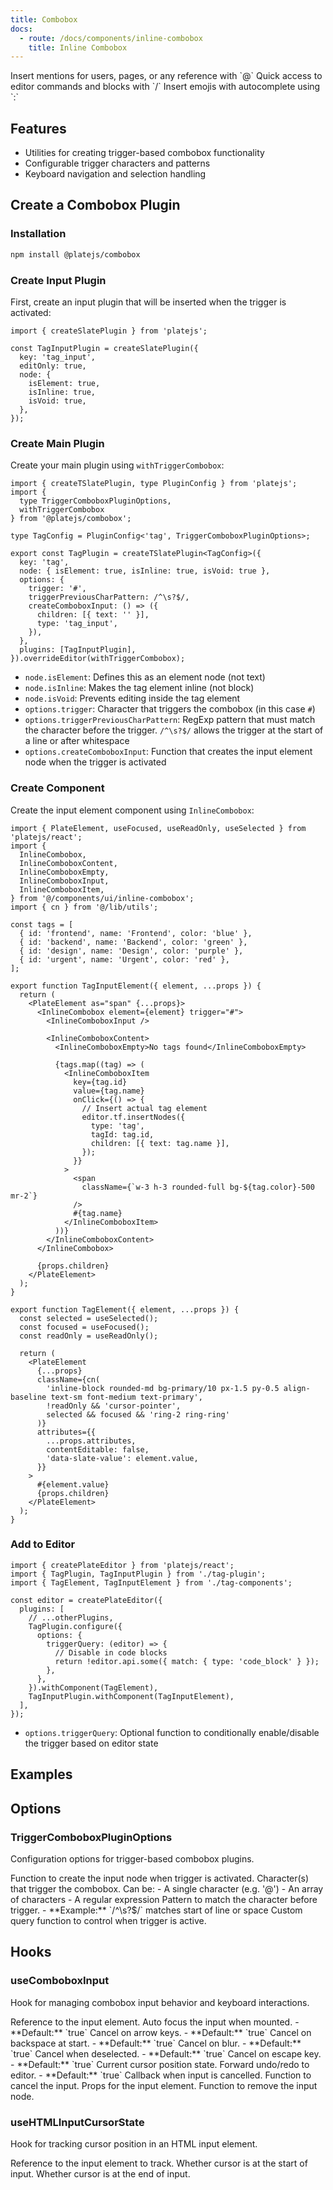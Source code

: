 ```yaml
---
title: Combobox
docs:
  - route: /docs/components/inline-combobox
    title: Inline Combobox
---
```


<Cards>

<Card icon="mention" title="Mention" href="/docs/mention">
Insert mentions for users, pages, or any reference with `@`
</Card>

<Card icon="slash-command" title="Slash Command" href="/docs/slash-command">
Quick access to editor commands and blocks with `/`
</Card>

<Card icon="emoji" title="Emoji" href="/docs/emoji">
Insert emojis with autocomplete using `:`
</Card>

</Cards>

<PackageInfo>

## Features

- Utilities for creating trigger-based combobox functionality
- Configurable trigger characters and patterns
- Keyboard navigation and selection handling

</PackageInfo>

## Create a Combobox Plugin

<Steps>

### Installation

```bash
npm install @platejs/combobox
```

### Create Input Plugin

First, create an input plugin that will be inserted when the trigger is activated:

```tsx
import { createSlatePlugin } from 'platejs';

const TagInputPlugin = createSlatePlugin({
  key: 'tag_input',
  editOnly: true,
  node: {
    isElement: true,
    isInline: true,
    isVoid: true,
  },
});
```

### Create Main Plugin

Create your main plugin using `withTriggerCombobox`:

```tsx
import { createTSlatePlugin, type PluginConfig } from 'platejs';
import { 
  type TriggerComboboxPluginOptions, 
  withTriggerCombobox 
} from '@platejs/combobox';

type TagConfig = PluginConfig<'tag', TriggerComboboxPluginOptions>;

export const TagPlugin = createTSlatePlugin<TagConfig>({
  key: 'tag',
  node: { isElement: true, isInline: true, isVoid: true },
  options: {
    trigger: '#',
    triggerPreviousCharPattern: /^\s?$/,
    createComboboxInput: () => ({
      children: [{ text: '' }],
      type: 'tag_input',
    }),
  },
  plugins: [TagInputPlugin],
}).overrideEditor(withTriggerCombobox);
```

- `node.isElement`: Defines this as an element node (not text)
- `node.isInline`: Makes the tag element inline (not block)
- `node.isVoid`: Prevents editing inside the tag element
- `options.trigger`: Character that triggers the combobox (in this case `#`)
- `options.triggerPreviousCharPattern`: RegExp pattern that must match the character before the trigger. `/^\s?$/` allows the trigger at the start of a line or after whitespace
- `options.createComboboxInput`: Function that creates the input element node when the trigger is activated

### Create Component

Create the input element component using `InlineCombobox`:

```tsx
import { PlateElement, useFocused, useReadOnly, useSelected } from 'platejs/react';
import {
  InlineCombobox,
  InlineComboboxContent,
  InlineComboboxEmpty,
  InlineComboboxInput,
  InlineComboboxItem,
} from '@/components/ui/inline-combobox';
import { cn } from '@/lib/utils';

const tags = [
  { id: 'frontend', name: 'Frontend', color: 'blue' },
  { id: 'backend', name: 'Backend', color: 'green' },
  { id: 'design', name: 'Design', color: 'purple' },
  { id: 'urgent', name: 'Urgent', color: 'red' },
];

export function TagInputElement({ element, ...props }) {
  return (
    <PlateElement as="span" {...props}>
      <InlineCombobox element={element} trigger="#">
        <InlineComboboxInput />
        
        <InlineComboboxContent>
          <InlineComboboxEmpty>No tags found</InlineComboboxEmpty>
          
          {tags.map((tag) => (
            <InlineComboboxItem
              key={tag.id}
              value={tag.name}
              onClick={() => {
                // Insert actual tag element
                editor.tf.insertNodes({
                  type: 'tag',
                  tagId: tag.id,
                  children: [{ text: tag.name }],
                });
              }}
            >
              <span 
                className={`w-3 h-3 rounded-full bg-${tag.color}-500 mr-2`}
              />
              #{tag.name}
            </InlineComboboxItem>
          ))}
        </InlineComboboxContent>
      </InlineCombobox>
      
      {props.children}
    </PlateElement>
  );
}

export function TagElement({ element, ...props }) {
  const selected = useSelected();
  const focused = useFocused();
  const readOnly = useReadOnly();

  return (
    <PlateElement
      {...props}
      className={cn(
        'inline-block rounded-md bg-primary/10 px-1.5 py-0.5 align-baseline text-sm font-medium text-primary',
        !readOnly && 'cursor-pointer',
        selected && focused && 'ring-2 ring-ring'
      )}
      attributes={{
        ...props.attributes,
        contentEditable: false,
        'data-slate-value': element.value,
      }}
    >
      #{element.value}
      {props.children}
    </PlateElement>
  );
}
```

### Add to Editor

```tsx
import { createPlateEditor } from 'platejs/react';
import { TagPlugin, TagInputPlugin } from './tag-plugin';
import { TagElement, TagInputElement } from './tag-components';

const editor = createPlateEditor({
  plugins: [
    // ...otherPlugins,
    TagPlugin.configure({
      options: {
        triggerQuery: (editor) => {
          // Disable in code blocks
          return !editor.api.some({ match: { type: 'code_block' } });
        },
      },
    }).withComponent(TagElement),
    TagInputPlugin.withComponent(TagInputElement),
  ],
});
```

- `options.triggerQuery`: Optional function to conditionally enable/disable the trigger based on editor state

</Steps>

## Examples

<ComponentPreview name="mention-demo" />
<ComponentPreview name="slash-command-demo" />
<ComponentPreview name="emoji-demo" />

## Options

### TriggerComboboxPluginOptions

Configuration options for trigger-based combobox plugins.

<API name="TriggerComboboxPluginOptions">
<APIOptions>
  <APIItem name="createComboboxInput" type="(trigger: string) => TElement">
    Function to create the input node when trigger is activated.
  </APIItem>
  <APIItem name="trigger" type="RegExp | string[] | string">
    Character(s) that trigger the combobox. Can be:
    - A single character (e.g. '@')
    - An array of characters
    - A regular expression
  </APIItem>
  <APIItem name="triggerPreviousCharPattern" type="RegExp" optional>
    Pattern to match the character before trigger.
    - **Example:** `/^\s?$/` matches start of line or space
  </APIItem>
  <APIItem name="triggerQuery" type="(editor: SlateEditor) => boolean" optional>
    Custom query function to control when trigger is active.
  </APIItem>
</APIOptions>
</API>

## Hooks

### useComboboxInput

Hook for managing combobox input behavior and keyboard interactions.

<API name="useComboboxInput">
<APIOptions>
  <APIItem name="ref" type="RefObject<HTMLElement>">
    Reference to the input element.
  </APIItem>
  <APIItem name="autoFocus" type="boolean" optional>
    Auto focus the input when mounted.
    - **Default:** `true`
  </APIItem>
  <APIItem name="cancelInputOnArrowLeftRight" type="boolean" optional>
    Cancel on arrow keys.
    - **Default:** `true`
  </APIItem>
  <APIItem name="cancelInputOnBackspace" type="boolean" optional>
    Cancel on backspace at start.
    - **Default:** `true`
  </APIItem>
  <APIItem name="cancelInputOnBlur" type="boolean" optional>
    Cancel on blur.
    - **Default:** `true`
  </APIItem>
  <APIItem name="cancelInputOnDeselect" type="boolean" optional>
    Cancel when deselected.
    - **Default:** `true`
  </APIItem>
  <APIItem name="cancelInputOnEscape" type="boolean" optional>
    Cancel on escape key.
    - **Default:** `true`
  </APIItem>
  <APIItem name="cursorState" type="ComboboxInputCursorState" optional>
    Current cursor position state.
  </APIItem>
  <APIItem name="forwardUndoRedoToEditor" type="boolean" optional>
    Forward undo/redo to editor.
    - **Default:** `true`
  </APIItem>
  <APIItem name="onCancelInput" type="(cause: CancelComboboxInputCause) => void" optional>
    Callback when input is cancelled.
  </APIItem>
</APIOptions>

<APIReturns>
  <APIItem name="cancelInput" type="(cause?: CancelComboboxInputCause, focusEditor?: boolean) => void">
    Function to cancel the input.
  </APIItem>
  <APIItem name="props" type="object">
    Props for the input element.
  </APIItem>
  <APIItem name="removeInput" type="(focusEditor?: boolean) => void">
    Function to remove the input node.
  </APIItem>
</APIReturns>
</API>

### useHTMLInputCursorState

Hook for tracking cursor position in an HTML input element.

<API name="useHTMLInputCursorState">
<APIParameters>
  <APIItem name="ref" type="RefObject<HTMLInputElement>">
    Reference to the input element to track.
  </APIItem>
</APIParameters>

<APIReturns>
  <APIItem name="atStart" type="boolean">
    Whether cursor is at the start of input.
  </APIItem>
  <APIItem name="atEnd" type="boolean">
    Whether cursor is at the end of input.
  </APIItem>
</APIReturns>
</API>